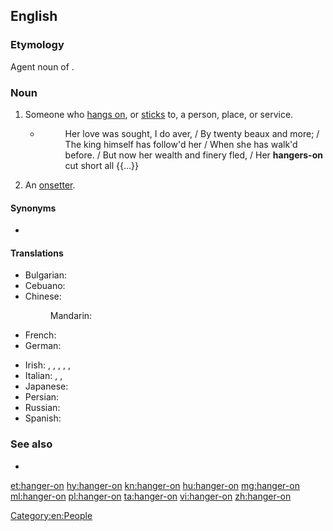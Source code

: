 ==English==

===Etymology===
Agent noun of {{m|en|hang on}}.

===Noun===
{{en-noun|hangers-on}}

# Someone who [[hang on|hangs on]], or [[stick]]s to, a person, place, or service.
#* {{w|Oliver Goldsmith}}
#*: Her love was sought, I do aver, / By twenty beaux and more; / The king himself has follow'd her / When she has walk'd before. / But now her wealth and finery fled, / Her '''hangers-on''' cut short all {{...}}
# {{lb|en|mining|historical}} An [[onsetter]].

====Synonyms====
* {{l|en|onhanger}}

====Translations====
{{trans-top|Someone who hangs on, or sticks}}
* Bulgarian: {{t+|bg|натрапник|m}}
* Cebuano: {{t|ceb|kuyog baboy}}
* Chinese:
*: Mandarin: {{t+|cmn|客|tr=kè}}
* French: {{t+|fr|crampon|m}}
* German: {{t+|de|Trabant|m}}
{{trans-mid}}
* Irish: {{t|ga|angarúinneach|m}}, {{t|ga|baoiteálaí|m}}, {{t|ga|gabhgaire|m}}, {{t|ga|líodrálaí|m}}, {{t|ga|sáilghiolla|m}}, {{t|ga|táthaire|m}}
* Italian: {{t+|it|tirapiedi|m|f}}, {{t+|it|ruffiano|m}}, {{t+|it|scagnozzo|m}}
* Japanese: {{t|ja|取り巻き|tr=とりまき, torimaki}}
* Persian: {{t+|fa|سوری|tr=sûrî}}
* Russian: {{t+|ru|нахле́бник|m}}
* Spanish: {{t+|es|acoplado|m}}
{{trans-bottom}}

===See also===
* {{l|en|flunky}}

[[Category:en:People]]

[[et:hanger-on]]
[[hy:hanger-on]]
[[kn:hanger-on]]
[[hu:hanger-on]]
[[mg:hanger-on]]
[[ml:hanger-on]]
[[pl:hanger-on]]
[[ta:hanger-on]]
[[vi:hanger-on]]
[[zh:hanger-on]]